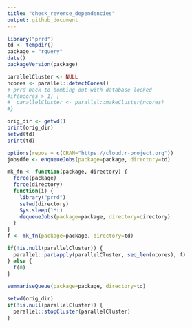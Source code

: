 ```yaml
---
title: "check_reverse_dependencies"
output: github_document
---
```


```r
library("prrd")
td <- tempdir()
package = "rquery"
date()
packageVersion(package)

parallelCluster <- NULL
ncores <- parallel::detectCores()
# prrd back to bombing out with database locked
#if(ncores > 1) {
#  parallelCluster <- parallel::makeCluster(ncores)
#}

orig_dir <- getwd()
print(orig_dir)
setwd(td)
print(td)

options(repos = c(CRAN="https://cloud.r-project.org"))
jobsdfe <- enqueueJobs(package=package, directory=td)

mk_fn <- function(package, directory) {
  force(package)
  force(directory)
  function(i) {
    library("prrd")
    setwd(directory)
    Sys.sleep(1*i)
    dequeueJobs(package=package, directory=directory)
  }
}
f <- mk_fn(package=package, directory=td)

if(!is.null(parallelCluster)) {
  parallel::parLapply(parallelCluster, seq_len(ncores), f)
} else {
  f(0)
}

summariseQueue(package=package, directory=td)

setwd(orig_dir)
if(!is.null(parallelCluster)) {
  parallel::stopCluster(parallelCluster)
}

```


